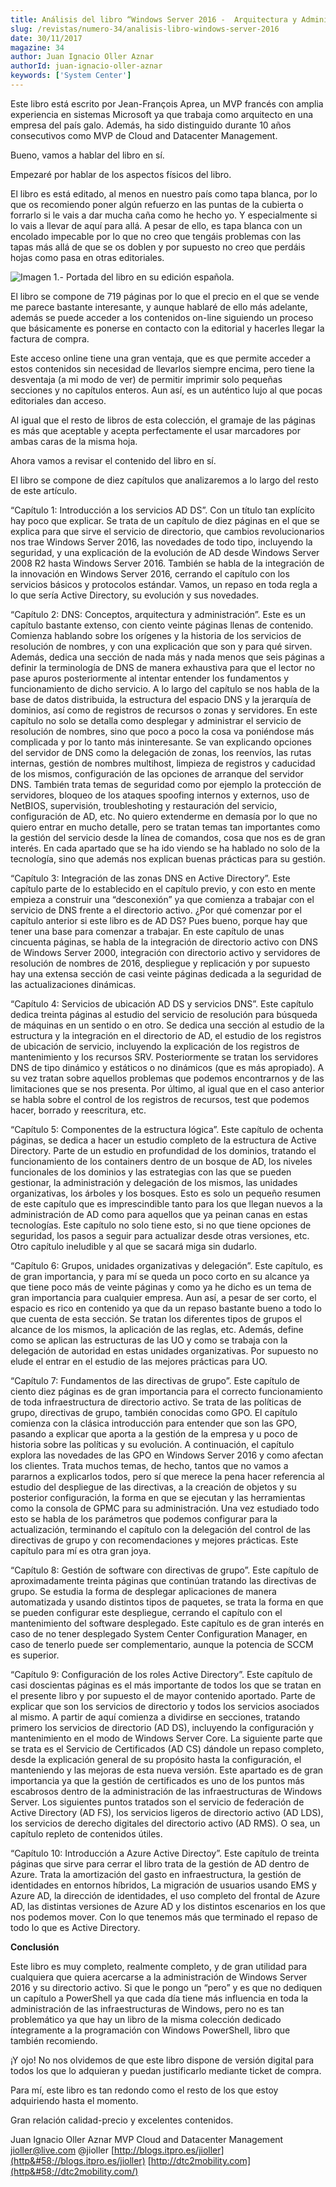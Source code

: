 ```yaml
---
title: Análisis del libro “Windows Server 2016 -  Arquitectura y Administración de los servicios de dominio Active Directory (AD DS)”
slug: /revistas/numero-34/analisis-libro-windows-server-2016
date: 30/11/2017
magazine: 34
author: Juan Ignacio Oller Aznar
authorId: juan-ignacio-oller-aznar
keywords: ['System Center']
---
```






Este libro está escrito por Jean-François Aprea, un MVP francés con amplia experiencia en sistemas Microsoft ya que trabaja como arquitecto en una empresa del país galo. Además, ha sido distinguido durante 10 años consecutivos como MVP de Cloud and Datacenter Management.

Bueno, vamos a hablar del libro en sí.

Empezaré por hablar de los aspectos físicos del libro.

El libro es está editado, al menos en nuestro país como tapa blanca, por lo que os recomiendo poner algún refuerzo en las puntas de la cubierta o forrarlo si le vais a dar mucha caña como he hecho yo. Y especialmente si lo vais a llevar de aquí para allá. A pesar de ello, es tapa blanca con un encolado impecable por lo que no creo que tengáis problemas con las tapas más allá de que se os doblen y por supuesto no creo que perdáis hojas como pasa en otras editoriales.

![Imagen 1.- Portada del libro en su edición española.](../../../images/numero34/analisis-libro-windows-server-2016/image1.jpg)

El libro se compone de 719 páginas por lo que el precio en el que se vende me parece bastante interesante, y aunque hablaré de ello más adelante, además se puede acceder a los contenidos on-line siguiendo un proceso que básicamente es ponerse en contacto con la editorial y hacerles llegar la factura de compra.

Este acceso online tiene una gran ventaja, que es que permite acceder a estos contenidos sin necesidad de llevarlos siempre encima, pero tiene la desventaja (a mi modo de ver) de permitir imprimir solo pequeñas secciones y no capítulos enteros. Aun así, es un auténtico lujo al que pocas editoriales dan acceso.

Al igual que el resto de libros de esta colección, el gramaje de las páginas es más que aceptable y acepta perfectamente el usar marcadores por ambas caras de la misma hoja.

Ahora vamos a revisar el contenido del libro en sí.

El libro se compone de diez capítulos que analizaremos a lo largo del resto de este artículo.

“Capítulo 1: Introducción a los servicios AD DS”. Con un título tan explícito hay poco que explicar. Se trata de un capítulo de diez páginas en el que se explica para que sirve el servicio de directorio, que cambios revolucionarios nos trae Windows Server 2016, las novedades de todo tipo, incluyendo la seguridad, y una explicación de la evolución de AD desde Windows Server 2008 R2 hasta Windows Server 2016. También se habla de la integración de la innovación en Windows Server 2016, cerrando el capítulo con los servicios básicos y protocolos estándar. Vamos, un repaso en toda regla a lo que sería Active Directory, su evolución y sus novedades.

“Capítulo 2: DNS: Conceptos, arquitectura y administración”. Este es un capítulo bastante extenso, con ciento veinte páginas llenas de contenido. Comienza hablando sobre los orígenes y la historia de los servicios de resolución de nombres, y con una explicación que son y para qué sirven. Además, dedica una sección de nada más y nada menos que seis páginas a definir la terminología de DNS de manera exhaustiva para que el lector no pase apuros posteriormente al intentar entender los fundamentos y funcionamiento de dicho servicio. A lo largo del capítulo se nos habla de la base de datos distribuida, la estructura del espacio DNS y la jerarquía de dominios, así como de registros de recursos o zonas y servidores. En este capítulo no solo se detalla como desplegar y administrar el servicio de resolución de nombres, sino que poco a poco la cosa va poniéndose más complicada y por lo tanto más ininteresante. Se van explicando opciones del servidor de DNS como la delegación de zonas, los reenvíos, las rutas internas, gestión de nombres multihost, limpieza de registros y caducidad de los mismos, configuración de las opciones de arranque del servidor DNS. También trata temas de seguridad como por ejemplo la protección de servidores, bloqueo de los ataques spoofing internos y externos, uso de NetBIOS, supervisión, troubleshoting y restauración del servicio, configuración de AD, etc. No quiero extenderme en demasía por lo que no quiero entrar en mucho detalle, pero se tratan temas tan importantes como la gestión del servicio desde la línea de comandos, cosa que nos es de gran interés. En cada apartado que se ha ido viendo se ha hablado no solo de la tecnología, sino que además nos explican buenas prácticas para su gestión.

“Capítulo 3: Integración de las zonas DNS en Active Directory”. Este capítulo parte de lo establecido en el capítulo previo, y con esto en mente empieza a construir una “desconexión” ya que comienza a trabajar con el servicio de DNS frente a el directorio activo. ¿Por qué comenzar por el capítulo anterior si este libro es de AD DS? Pues bueno, porque hay que tener una base para comenzar a trabajar. En este capítulo de unas cincuenta páginas, se habla de la integración de directorio activo con DNS de Windows Server 2000, integración con directorio activo y servidores de resolución de nombres de 2016, despliegue y replicación y por supuesto hay una extensa sección de casi veinte páginas dedicada a la seguridad de las actualizaciones dinámicas.

“Capítulo 4: Servicios de ubicación AD DS y servicios DNS”. Este capítulo dedica treinta páginas al estudio del servicio de resolución para búsqueda de máquinas en un sentido o en otro. Se dedica una sección al estudio de la estructura y la integración en el directorio de AD, el estudio de los registros de ubicación de servicio, incluyendo la explicación de los registros de mantenimiento y los recursos SRV. Posteriormente se tratan los servidores DNS de tipo dinámico y estáticos o no dinámicos (que es más apropiado). A su vez tratan sobre aquellos problemas que podemos encontrarnos y de las limitaciones que se nos presenta. Por último, al igual que en el caso anterior se habla sobre el control de los registros de recursos, test que podemos hacer, borrado y reescritura, etc.

“Capítulo 5: Componentes de la estructura lógica”. Este capítulo de ochenta páginas, se dedica a hacer un estudio completo de la estructura de Active Directory. Parte de un estudio en profundidad de los dominios, tratando el funcionamiento de los containers dentro de un bosque de AD, los niveles funcionales de los dominios y las estrategias con las que se pueden gestionar, la administración y delegación de los mismos, las unidades organizativas, los árboles y los bosques. Esto es solo un pequeño resumen de este capítulo que es imprescindible tanto para los que llegan nuevos a la administración de AD como para aquellos que ya peinan canas en estas tecnologías. Este capítulo no solo tiene esto, si no que tiene opciones de seguridad, los pasos a seguir para actualizar desde otras versiones, etc. Otro capítulo ineludible y al que se sacará miga sin dudarlo.

“Capítulo 6: Grupos, unidades organizativas y delegación”. Este capítulo, es de gran importancia, y para mí se queda un poco corto en su alcance ya que tiene poco más de veinte páginas y como ya he dicho es un tema de gran importancia para cualquier empresa. Aun así, a pesar de ser corto, el espacio es rico en contenido ya que da un repaso bastante bueno a todo lo que cuenta de esta sección. Se tratan los diferentes tipos de grupos el alcance de los mismos, la aplicación de las reglas, etc. Además, define como se aplican las estructuras de las UO y como se trabaja con la delegación de autoridad en estas unidades organizativas. Por supuesto no elude el entrar en el estudio de las mejores prácticas para UO.

“Capítulo 7: Fundamentos de las directivas de grupo”. Este capítulo de ciento diez páginas es de gran importancia para el correcto funcionamiento de toda infraestructura de directorio activo. Se trata de las políticas de grupo, directivas de grupo, también conocidas como GPO. El capítulo comienza con la clásica introducción para entender que son las GPO, pasando a explicar que aporta a la gestión de la empresa y u poco de historia sobre las políticas y su evolución. A continuación, el capítulo explora las novedades de las GPO en Windows Server 2016 y como afectan los clientes. Trata muchos temas, de hecho, tantos que no vamos a pararnos a explicarlos todos, pero sí que merece la pena hacer referencia al estudio del despliegue de las directivas, a la creación de objetos y su posterior configuración, la forma en que se ejecutan y las herramientas como la consola de GPMC para su administración. Una vez estudiado todo esto se habla de los parámetros que podemos configurar para la actualización, terminando el capítulo con la delegación del control de las directivas de grupo y con recomendaciones y mejores prácticas. Este capítulo para mí es otra gran joya.

“Capítulo 8: Gestión de software con directivas de grupo”. Este capítulo de aproximadamente treinta páginas que continúan tratando las directivas de grupo. Se estudia la forma de desplegar aplicaciones de manera automatizada y usando distintos tipos de paquetes, se trata la forma en que se pueden configurar este despliegue, cerrando el capítulo con el mantenimiento del software desplegado. Este capítulo es de gran interés en caso de no tener desplegado System Center Configuration Manager, en caso de tenerlo puede ser complementario, aunque la potencia de SCCM es superior.

“Capítulo 9: Configuración de los roles Active Directory”. Este capítulo de casi doscientas páginas es el más importante de todos los que se tratan en el presente libro y por supuesto el de mayor contenido aportado. Parte de explicar que son los servicios de directorio y todos los servicios asociados al mismo. A partir de aquí comienza a dividirse en secciones, tratando primero los servicios de directorio (AD DS), incluyendo la configuración y mantenimiento en el modo de Windows Server Core. La siguiente parte que se trata es el Servicio de Certificados (AD CS) dándole un repaso completo, desde la explicación general de su propósito hasta la configuración, el manteniendo y las mejoras de esta nueva versión. Este apartado es de gran importancia ya que la gestión de certificados es uno de los puntos más escabrosos dentro de la administración de las infraestructuras de Windows Server. Los siguientes puntos tratados son el servicio de federación de Active Directory (AD FS), los servicios ligeros de directorio activo (AD LDS), los servicios de derecho digitales del directorio activo (AD RMS). O sea, un capítulo repleto de contenidos útiles.

“Capítulo 10: Introducción a Azure Active Directoy”. Este capítulo de treinta páginas que sirve para cerrar el libro trata de la gestión de AD dentro de Azure. Trata la amortización del gasto en infraestructura, la gestión de identidades en entornos híbridos, La migración de usuarios usando EMS y Azure AD, la dirección de identidades, el uso completo del frontal de Azure AD, las distintas versiones de Azure AD y los distintos escenarios en los que nos podemos mover. Con lo que tenemos más que terminado el repaso de todo lo que es Active Directory.

**Conclusión**

Este libro es muy completo, realmente completo, y de gran utilidad para cualquiera que quiera acercarse a la administración de Windows Server 2016 y su directorio activo. Si que le pongo un “pero” y es que no dediquen un capítulo a PowerShell ya que cada día tiene más influencia en toda la administración de las infraestructuras de Windows, pero no es tan problemático ya que hay un libro de la misma colección dedicado íntegramente a la programación con Windows PowerShell, libro que también recomiendo.

¡Y ojo! No nos olvidemos de que este libro dispone de versión digital para todos los que lo adquieran y puedan justificarlo mediante ticket de compra.

Para mí, este libro es tan redondo como el resto de los que estoy adquiriendo hasta el momento.

Gran relación calidad-precio y excelentes contenidos.



Juan Ignacio Oller Aznar 
 MVP Cloud and Datacenter Management 
 jioller@live.com
 @jioller
  [http://blogs.itpro.es/jioller](http&#58;//blogs.itpro.es/jioller) 
 [http://dtc2mobility.com](http&#58;//dtc2mobility.com/) ​

